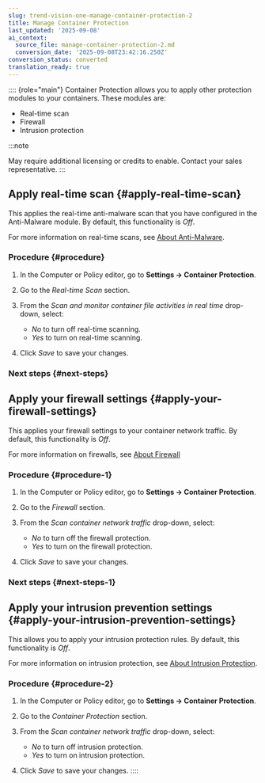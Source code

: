 ```yaml
---
slug: trend-vision-one-manage-container-protection-2
title: Manage Container Protection
last_updated: '2025-09-08'
ai_context:
  source_file: manage-container-protection-2.md
  conversion_date: '2025-09-08T23:42:16.250Z'
conversion_status: converted
translation_ready: true
---
```


:::: {role="main"}
Container Protection allows you to apply other protection modules to your containers. These modules are:

- Real-time scan
- Firewall
- Intrusion protection

:::note

May require additional licensing or credits to enable. Contact your sales representative.
:::

## Apply real-time scan {#apply-real-time-scan}

This applies the real-time anti-malware scan that you have configured in the Anti-Malware module. By default, this functionality is *Off*.

For more information on real-time scans, see [About Anti-Malware](anti-malware.mdx).

### Procedure {#procedure}

1.  In the Computer or Policy editor, go to **Settings → Container Protection**.

2.  Go to the *Real-time Scan* section.

3.  From the *Scan and monitor container file activities in real time* drop-down, select:

    - *No* to turn off real-time scanning.
    - *Yes* to turn on real-time scanning.

4.  Click *Save* to save your changes.

### Next steps {#next-steps}

## Apply your firewall settings {#apply-your-firewall-settings}

This applies your firewall settings to your container network traffic. By default, this functionality is *Off*.

For more information on firewalls, see [About Firewall](firewall.mdx)

### Procedure {#procedure-1}

1.  In the Computer or Policy editor, go to **Settings → Container Protection**.

2.  Go to the *Firewall* section.

3.  From the *Scan container network traffic* drop-down, select:

    - *No* to turn off the firewall protection.
    - *Yes* to turn on the firewall protection.

4.  Click *Save* to save your changes.

### Next steps {#next-steps-1}

## Apply your intrusion prevention settings {#apply-your-intrusion-prevention-settings}

This allows you to apply your intrusion protection rules. By default, this functionality is *Off*.

For more information on intrusion protection, see [About Intrusion Protection](intrusion-prevention.mdx).

### Procedure {#procedure-2}

1.  In the Computer or Policy editor, go to **Settings → Container Protection**.

2.  Go to the *Container Protection* section.

3.  From the *Scan container network traffic* drop-down, select:

    - *No* to turn off intrusion protection.
    - *Yes* to turn on intrusion protection.

4.  Click *Save* to save your changes.
::::
